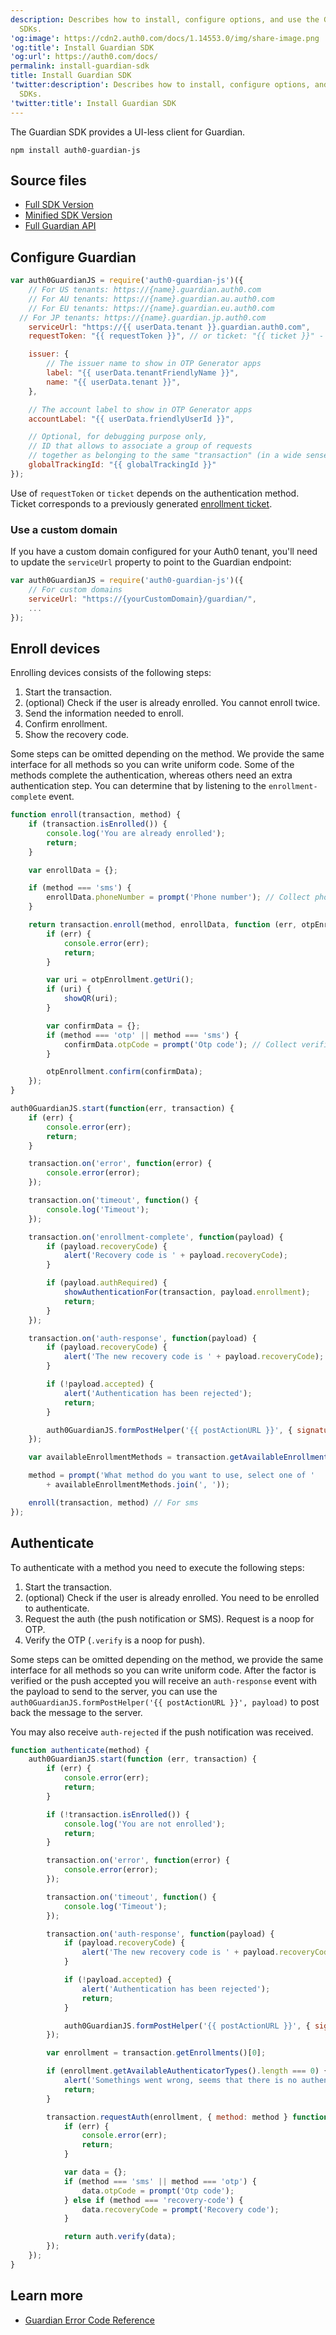 ```yaml
---
description: Describes how to install, configure options, and use the Guardian
  SDKs.
'og:image': https://cdn2.auth0.com/docs/1.14553.0/img/share-image.png
'og:title': Install Guardian SDK
'og:url': https://auth0.com/docs/
permalink: install-guardian-sdk
title: Install Guardian SDK
'twitter:description': Describes how to install, configure options, and use the Guardian
  SDKs.
'twitter:title': Install Guardian SDK
---
```

The Guardian SDK provides a UI-less client for Guardian.

`npm install auth0-guardian-js`

## Source files

* [Full SDK Version](https://cdn.auth0.com/js/guardian-js/1.3/guardian-js.js)
* [Minified SDK Version](https://cdn.auth0.com/js/guardian-js/1.3/guardian-js.min.js)
* [Full Guardian API](https://github.com/auth0/auth0-guardian.js#full-api)

## Configure Guardian

```javascript lines
var auth0GuardianJS = require('auth0-guardian-js')({
	// For US tenants: https://{name}.guardian.auth0.com
 	// For AU tenants: https://{name}.guardian.au.auth0.com
 	// For EU tenants: https://{name}.guardian.eu.auth0.com
  // For JP tenants: https://{name}.guardian.jp.auth0.com
	serviceUrl: "https://{{ userData.tenant }}.guardian.auth0.com",
	requestToken: "{{ requestToken }}", // or ticket: "{{ ticket }}" - see below

	issuer: {
		// The issuer name to show in OTP Generator apps
		label: "{{ userData.tenantFriendlyName }}",
		name: "{{ userData.tenant }}",
	},

	// The account label to show in OTP Generator apps
	accountLabel: "{{ userData.friendlyUserId }}",

	// Optional, for debugging purpose only,
	// ID that allows to associate a group of requests
	// together as belonging to the same "transaction" (in a wide sense)
	globalTrackingId: "{{ globalTrackingId }}"
});
```






Use of `requestToken` or `ticket` depends on the authentication method. Ticket corresponds to a previously generated [enrollment ticket](/docs/secure/multi-factor-authentication/multi-factor-authentication-developer-resources/create-custom-enrollment-tickets).

### Use a custom domain

If you have a <Tooltip tip="Custom Domain: Third-party domain with a specialized, or vanity, name." cta="View Glossary" href="/docs/glossary?term=custom+domain">custom domain</Tooltip> configured for your Auth0 tenant, you'll need to update the `serviceUrl` property to point to the Guardian endpoint:

```javascript lines
var auth0GuardianJS = require('auth0-guardian-js')({
    // For custom domains
    serviceUrl: "https://{yourCustomDomain}/guardian/",
    ...
});
```






## Enroll devices

Enrolling devices consists of the following steps:

1. Start the transaction.
2. (optional) Check if the user is already enrolled. You cannot enroll twice.
3. Send the information needed to enroll.
4. Confirm enrollment.
5. Show the recovery code.

Some steps can be omitted depending on the method. We provide the same interface for all methods so you can write uniform code. Some of the methods complete the authentication, whereas others need an extra authentication step. You can determine that by listening to the `enrollment-complete` event.

```javascript lines expandable
function enroll(transaction, method) {
	if (transaction.isEnrolled()) {
		console.log('You are already enrolled');
		return;
	}

	var enrollData = {};

	if (method === 'sms') {
		enrollData.phoneNumber = prompt('Phone number'); // Collect phone number
	}

	return transaction.enroll(method, enrollData, function (err, otpEnrollment) {
		if (err) {
			console.error(err);
			return;
		}

		var uri = otpEnrollment.getUri();
		if (uri) {
			showQR(uri);
		}

		var confirmData = {};
		if (method === 'otp' || method === 'sms') {
			confirmData.otpCode = prompt('Otp code'); // Collect verification otp
		}

		otpEnrollment.confirm(confirmData);
	});
}

auth0GuardianJS.start(function(err, transaction) {
	if (err) {
		console.error(err);
		return;
	}

	transaction.on('error', function(error) {
		console.error(error);
	});

	transaction.on('timeout', function() {
		console.log('Timeout');
	});

	transaction.on('enrollment-complete', function(payload) {
		if (payload.recoveryCode) {
			alert('Recovery code is ' + payload.recoveryCode);
		}

		if (payload.authRequired) {
			showAuthenticationFor(transaction, payload.enrollment);
			return;
		}
	});

	transaction.on('auth-response', function(payload) {
		if (payload.recoveryCode) {
			alert('The new recovery code is ' + payload.recoveryCode);
		}

		if (!payload.accepted) {
			alert('Authentication has been rejected');
			return;
		}

		auth0GuardianJS.formPostHelper('{{ postActionURL }}', { signature: payload.signature });
	});

	var availableEnrollmentMethods = transaction.getAvailableEnrollmentMethods();

	method = prompt('What method do you want to use, select one of '
		+ availableEnrollmentMethods.join(', '));

	enroll(transaction, method) // For sms
});
```






## Authenticate

To authenticate with a method you need to execute the following steps:

1. Start the transaction.
2. (optional) Check if the user is already enrolled. You need to be enrolled to authenticate.
3. Request the auth (the push notification or SMS). Request is a noop for OTP.
4. Verify the OTP (`.verify` is a noop for push).

Some steps can be omitted depending on the method, we provide the same interface for all methods so you can write uniform code. After the factor is verified or the push accepted you will receive an `auth-response` event with the payload to send to the server, you can use the `auth0GuardianJS.formPostHelper('{{ postActionURL }}', payload)` to post back the message to the server.

You may also receive `auth-rejected` if the push notification was received.

```javascript lines expandable
function authenticate(method) {
	auth0GuardianJS.start(function (err, transaction) {
		if (err) {
			console.error(err);
			return;
		}

		if (!transaction.isEnrolled()) {
			console.log('You are not enrolled');
			return;
		}

		transaction.on('error', function(error) {
			console.error(error);
		});

		transaction.on('timeout', function() {
			console.log('Timeout');
		});

		transaction.on('auth-response', function(payload) {
			if (payload.recoveryCode) {
				alert('The new recovery code is ' + payload.recoveryCode);
			}

			if (!payload.accepted) {
				alert('Authentication has been rejected');
				return;
			}

			auth0GuardianJS.formPostHelper('{{ postActionURL }}', { signature: payload.signature });
		});

		var enrollment = transaction.getEnrollments()[0];

		if (enrollment.getAvailableAuthenticatorTypes().length === 0) {
			alert('Somethings went wrong, seems that there is no authenticators');
			return;
		}

		transaction.requestAuth(enrollment, { method: method } function(err, auth) {
			if (err) {
				console.error(err);
				return;
			}

			var data = {};
			if (method === 'sms' || method === 'otp') {
				data.otpCode = prompt('Otp code');
			} else if (method === 'recovery-code') {
				data.recoveryCode = prompt('Recovery code');
			}

			return auth.verify(data);
		});
	});
}
```






## Learn more

* [Guardian Error Code Reference](/docs/secure/multi-factor-authentication/multi-factor-authentication-developer-resources/guardian-error-code-reference)